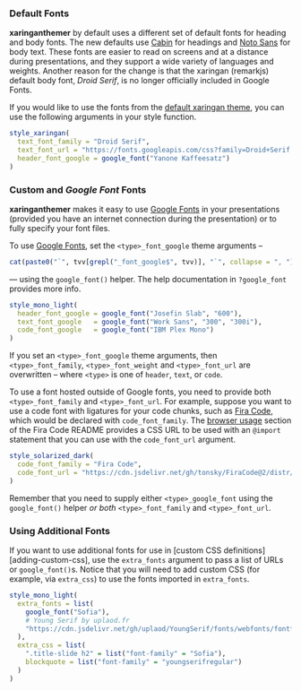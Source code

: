 <!-- Need to set [adding-custom-css] -->

[google-fonts]: https://fonts.google.com

### Default Fonts

**xaringanthemer** by default uses a different set of default fonts for heading and body fonts. 
The new defaults use 
[Cabin](https://fonts.google.com/specimen/Cabin)
for headings and 
[Noto Sans](https://fonts.google.com/specimen/Noto+Sans)
for body text. 
These fonts are easier to read on screens and at a distance during presentations, 
and they support a wide variety of languages and weights. 
Another reason for the change is that the xaringan (remarkjs) default body font, 
_Droid Serif_, 
is no longer officially included in Google Fonts.

If you would like to use the fonts from the
[default xaringan theme](https://slides.yihui.name/xaringan/), 
you can use the following arguments in your style function.

```r
style_xaringan(
  text_font_family = "Droid Serif",
  text_font_url = "https://fonts.googleapis.com/css?family=Droid+Serif:400,700,400italic",
  header_font_google = google_font("Yanone Kaffeesatz")
)
```

### Custom and _Google Font_ Fonts

**xaringanthemer** makes it easy to use
[Google Fonts][google-fonts]
in your presentations
(provided you have an internet connection during the presentation)
or to fully specify your font files.

To use [Google Fonts][google-fonts], 
set the `<type>_font_google` theme arguments --
```r
cat(paste0("`", tvv[grepl("_font_google$", tvv)], "`", collapse = ", "))
```
--- using the `google_font()` helper.
The help documentation in `?google_font` provides more info.

```r
style_mono_light(
  header_font_google = google_font("Josefin Slab", "600"),
  text_font_google   = google_font("Work Sans", "300", "300i"),
  code_font_google   = google_font("IBM Plex Mono")
)
```

If you set an `<type>_font_google` theme arguments, 
then `<type>_font_family`, `<type>_font_weight` and `<type>_font_url` 
are overwritten -- 
where `<type>` is one of `header`, `text`, or `code`.

To use a font hosted outside of Google fonts,
you need to provide both `<type>_font_family` and `<type>_font_url`.
For example, 
suppose you want to use a code font with ligatures for your code chunks, 
such as 
[Fira Code](https://github.com/tonsky/FiraCode),
which would be declared with `code_font_family`.
The
[browser usage](https://github.com/tonsky/FiraCode#browser-support)
section of the Fira Code README
provides a CSS URL to be used with an `@import` statement
that you can use with the `code_font_url` argument.

```r
style_solarized_dark(
  code_font_family = "Fira Code",
  code_font_url = "https://cdn.jsdelivr.net/gh/tonsky/FiraCode@2/distr/fira_code.css"
)
```

Remember that you need to supply either 
`<type>_google_font` using the `google_font()` helper
_or both_ `<type>_font_family` and `<type>_font_url`.

### Using Additional Fonts

If you want to use additional fonts for use in [custom CSS definitions][adding-custom-css], 
use the `extra_fonts` argument to pass a list of URLs or `google_font()`s.
Notice that you will need to add custom CSS (for example, via `extra_css`)
to use the fonts imported in `extra_fonts`.

```r
style_mono_light(
  extra_fonts = list(
    google_font("Sofia"),
    # Young Serif by uplaod.fr
    "https://cdn.jsdelivr.net/gh/uplaod/YoungSerif/fonts/webfonts/fontface.css",
  ),
  extra_css = list(
    ".title-slide h2" = list("font-family" = "Sofia"),
    blockquote = list("font-family" = "youngserifregular")
  )
)
```

